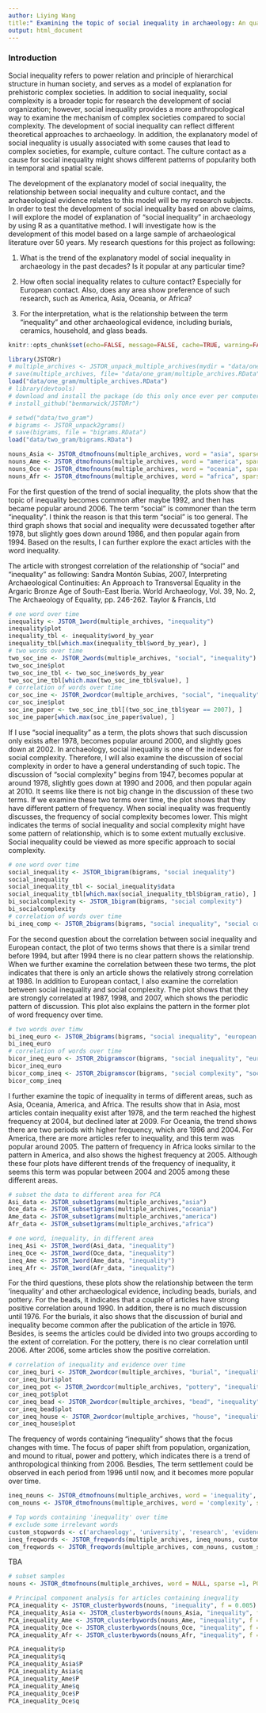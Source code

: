 ```yaml
---
author: Liying Wang
title:" Examining the topic of social inequality in archaeology: An quantitative approach"
output: html_document
---
```


### Introduction

Social inequality refers to power relation and principle of hierarchical structure in human society, and serves as a model of explanation for prehistoric complex societies. In addition to social inequality, social complexity is a broader topic for research the development of social organization; however, social inequality provides a more anthropological way to examine the mechanism of complex societies compared to social complexity. The development of social inequality can reflect different theoretical approaches to archaeology.  In addition, the explanatory model of social inequality is usually associated with some causes that lead to complex societies, for example, culture contact. The culture contact as a cause for social inequality might shows different patterns of popularity both in temporal and spatial scale.  

The development of the explanatory model of social inequality, the relationship between social inequality and culture contact, and the archaeological evidence relates to this model will be my research subjects.  In order to test the development of social inequality based on above claims, I will explore the model of explanation of "social inequality" in archaeology by using R as a quantitative method. I will investigate how is the development of this model based on a large sample of archaeological literature over 50 years. My research questions for this project as following:  

1. What is the trend of the explanatory model of social inequality in archaeology in the past decades? Is it popular at any particular time?

2. How often social inequality relates to culture contact? Especially for European contact.  Also, does any area show preference of such research, such as America, Asia, Oceania, or Africa?    

3. For the interpretation, what is the relationship between the term "inequality" and other archaeological evidence, including burials, ceramics, household, and glass beads.

```r
knitr::opts_chunk$set(echo=FALSE, message=FALSE, cache=TRUE, warning=FALSE)
```

```r
library(JSTORr)
# multiple_archives <- JSTOR_unpack_multiple_archives(mydir = "data/one_gram")
# save(multiple_archives, file= "data/one_gram/multiple_archives.RData" 
load("data/one_gram/multiple_archives.RData")
# library(devtools)
# download and install the package (do this only once ever per computer)
# install_github("benmarwick/JSTORr")
```

```r
# setwd("data/two_gram")
# bigrams <- JSTOR_unpack2grams()
# save(bigrams, file = "bigrams.RData")
load("data/two_gram/bigrams.RData")
```

```r
nouns_Asia <- JSTOR_dtmofnouns(multiple_archives, word = "asia", sparse =1, POStag = TRUE)
nouns_Ame <- JSTOR_dtmofnouns(multiple_archives, word = "america", sparse =1, POStag = TRUE)
nouns_Oce <- JSTOR_dtmofnouns(multiple_archives, word = "oceania", sparse =1, POStag = TRUE)
nouns_Afr <- JSTOR_dtmofnouns(multiple_archives, word = "africa", sparse =1, POStag = TRUE)
```

For the first question of the trend of social inequality, the plots show that the topic of inequality becomes common after maybe 1992, and then has became popular around 2006. The term "social" is commoner than the term "inequality". I think the reason is that this term "social" is too general. The third graph shows that social and inequality were decussated together after 1978, but slightly goes down around 1986, and then popular again from 1994. Based on the results, I can further explore the exact articles with the word inequality.  

The article with strongest correlation of the relationship of "social" and "inequality" as following:
Sandra Montón Subías, 2007, Interpreting Archaeological Continuities: An Approach to Transversal Equality in the Argaric Bronze Age of South-East Iberia. World Archaeology, Vol. 39, No. 2, The Archaeology of Equality, pp. 246-262. Taylor & Francis, Ltd 

```r
# one word over time
inequality <- JSTOR_1word(multiple_archives, "inequality")
inequality$plot
inequality_tbl <- inequality$word_by_year
inequality_tbl[which.max(inequality_tbl$word_by_year), ]
# two words over time
two_soc_ine <- JSTOR_2words(multiple_archives, "social", "inequality")
two_soc_ine$plot
two_soc_ine_tbl <- two_soc_ine$words_by_year
two_soc_ine_tbl[which.max(two_soc_ine_tbl$value), ]
# correlation of words over time
cor_soc_ine <- JSTOR_2wordcor(multiple_archives, "social", "inequality")
cor_soc_ine$plot
soc_ine_paper <- two_soc_ine_tbl[(two_soc_ine_tbl$year == 2007), ]
soc_ine_paper[which.max(soc_ine_paper$value), ]
```

If I use "social inequality" as a term, the plots shows that such discussion only exists after 1978, becomes popular around 2000, and slightly goes down at 2002. In archaeology, social inequality is one of the indexes for social complexity. Therefore, I will also examine the discussion of social complexity in order to have a general understanding of such topic. The discussion of "social complexity" begins from 1947, becomes popular at around 1978, slightly goes down at 1990 and 2006, and then popular again at 2010. It seems like there is not big change in the discussion of these two terms. If we examine these two terms over time, the plot shows that they have different pattern of frequency. When social inequality was frequently discusses, the frequency of social complexity becomes lower. This might indicates the terms of social inequality and social complexity might have some pattern of relationship, which is to some extent mutually exclusive. Social inequality could be viewed as more specific approach to social complexity. 

```r
# one word over time
social_inequality <- JSTOR_1bigram(bigrams, "social inequality")
social_inequality
social_inequality_tbl <- social_inequality$data
social_inequality_tbl[which.max(social_inequality_tbl$bigram_ratio), ]
bi_socialcomplexity <- JSTOR_1bigram(bigrams, "social complexity")
bi_socialcomplexity
# correlation of words over time
bi_ineq_comp <- JSTOR_2bigrams(bigrams, "social inequality", "social complexity")
```

For the second question about the correlation between social inequality and European contact, the plot of two terms shows that there is a similar trend before 1994, but after 1994 there is no clear pattern shows the relationship. When we further examine the correlation between these two terms, the plot indicates that there is only an article shows the relatively strong correlation at 1986. In addition to European contact, I also examine the correlation between social inequality and social complexity. The plot shows that they are strongly correlated at 1987, 1998, and 2007, which shows the periodic pattern of discussion. This plot also explains the pattern in the former plot of word frequency over time.

```r
# two words over timw
bi_ineq_euro <- JSTOR_2bigrams(bigrams, "social inequality", "european contact")
bi_ineq_euro
# correlation of words over time
bicor_ineq_euro <- JSTOR_2bigramscor(bigrams, "social inequality", "european contact")
bicor_ineq_euro
bicor_comp_ineq <- JSTOR_2bigramscor(bigrams, "social complexity", "social inequality")
bicor_comp_ineq
```

I further examine the topic of inequality in terms of different areas, such as Asia, Oceania, America, and Africa. The results show that in Asia, most articles contain inequality exist after 1978, and the term reached the highest frequency at 2004, but declined later at 2009. For Oceania, the trend shows there are two periods with higher frequency, which are 1996 and 2004. For America, there are more articles refer to inequality, and this term was popular around 2005. The pattern of frequency in Africa looks similar to the pattern in America, and also shows the highest frequency at 2005. Although these four plots have different trends of the frequency of inequality, it seems this term was popular between 2004 and 2005 among these different areas.   


```r
# subset the data to different area for PCA
Asi_data <- JSTOR_subset1grams(multiple_archives,"asia")
Oce_data <- JSTOR_subset1grams(multiple_archives,"oceania")
Ame_data <- JSTOR_subset1grams(multiple_archives,"america")
Afr_data <- JSTOR_subset1grams(multiple_archives,"africa")
```

```r
# one word, inequality, in different area
ineq_Asi <- JSTOR_1word(Asi_data, "inequality")
ineq_Oce <- JSTOR_1word(Oce_data, "inequality")
ineq_Ame <- JSTOR_1word(Ame_data, "inequality")
ineq_Afr <- JSTOR_1word(Afr_data, "inequality")
```

For the third questions, these plots show the relationship between the term 'inequality' and other archaeological evidence, including beads, burials, and pottery. For the beads, it indicates that a couple of articles have strong positive correlation around 1990. In addition, there is no much discussion until 1976. For the burials, it also shows that the discussion of burial and inequality become common after the publication of the article in 1976. Besides, is seems the articles could be divided into two groups according to the extent of correlation. For the pottery, there is no clear correlation until 2006. After 2006, some articles show the positive correlation. 

```r
# correlation of inequality and evidence over time
cor_ineq_buri <- JSTOR_2wordcor(multiple_archives, "burial", "inequality")
cor_ineq_buri$plot
cor_ineq_pot <- JSTOR_2wordcor(multiple_archives, "pottery", "inequality")
cor_ineq_pot$plot
cor_ineq_bead <- JSTOR_2wordcor(multiple_archives, "bead", "inequality")
cor_ineq_bead$plot
cor_ineq_house <- JSTOR_2wordcor(multiple_archives, "house", "inequality")
cor_ineq_house$plot
```

The frequency of words containing “inequality” shows that the focus changes with time. The focus of paper shift from population, organization, and mound to ritual, power and pottery, which indicates there is a trend of anthropological thinking from 2006. Besdies, The term settlement could be observed in each period from 1996 until now, and it becomes more popular over time. 

```r
ineq_nouns <- JSTOR_dtmofnouns(multiple_archives, word = 'inequality', sparse =1, POStag = TRUE)
com_nouns <- JSTOR_dtmofnouns(multiple_archives, word = 'complexity', sparse =1, POStag = TRUE)
```

```r
# Top words containing 'inequality' over time
# exclude some irrelevant words
custom_stopwords <- c('archaeology', 'university', 'research', 'evidence', 'journal', 'world', 'site', 'cambridge', 'archaeol', 'area', 'region', 'period', 'analysis', 'anthropology', 'springer', 'production', 'figure', 'work', 'world', 'concept', 'human', 'middle', 'altamira', 'culture', 'record', 'citation', 'discipline', 'author', 'proportion', 'literature', 'report', 'approach', 'cambridge' )
ineq_freqwords <- JSTOR_freqwords(multiple_archives, ineq_nouns, custom_stopwords, n = 5)
com_freqwords <- JSTOR_freqwords(multiple_archives, com_nouns, custom_stopwords, n = 5)
```

TBA

```r
# subset samples
nouns <- JSTOR_dtmofnouns(multiple_archives, word = NULL, sparse =1, POStag = TRUE)
```

```r
# Principal component analysis for articles containing inequality
PCA_inequality <- JSTOR_clusterbywords(nouns, "inequality", f = 0.005)
PCA_inequality_Asia <- JSTOR_clusterbywords(nouns_Asia, "inequality", f = 0.005)
PCA_inequality_Ame <- JSTOR_clusterbywords(nouns_Ame, "inequality", f = 0.005)
PCA_inequality_Oce <- JSTOR_clusterbywords(nouns_Oce, "inequality", f = 0.005)
PCA_inequality_Afr <- JSTOR_clusterbywords(nouns_Afr, "inequality", f = 0.005)
```

```r
PCA_inequality$p
PCA_inequality$q
PCA_inequality_Asia$P
PCA_inequality_Asia$q
PCA_inequality_Ame$P
PCA_inequality_Ame$q
PCA_inequality_Oce$P
PCA_inequality_Oce$q
```
